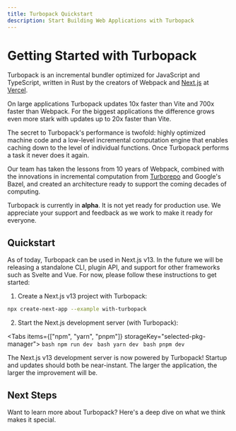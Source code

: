 ```yaml
---
title: Turbopack Quickstart
description: Start Building Web Applications with Turbopack
---
```



# Getting Started with Turbopack

Turbopack is an incremental bundler optimized for JavaScript and TypeScript, written in Rust by the creators of Webpack and [Next.js](https://nextjs.org/) at [Vercel](https://vercel.com/).

On large applications Turbopack updates 10x faster than Vite and 700x faster than Webpack. For the biggest applications the difference grows even more stark with updates up to 20x faster than Vite.

The secret to Turbopack's performance is twofold: highly optimized machine code and a low-level incremental computation engine that enables caching down to the level of individual functions. Once Turbopack performs a task it never does it again.

Our team has taken the lessons from 10 years of Webpack, combined with the innovations in incremental computation from [Turborepo](/repo) and Google's Bazel, and created an architecture ready to support the coming decades of computing.

<Callout type="error">
    Turbopack is currently in <strong>alpha</strong>. It is not yet ready for production use. We appreciate your support and feedback as we work to make it ready for everyone.
</Callout>

## Quickstart

As of today, Turbopack can be used in Next.js v13. In the future we will be releasing a standalone CLI, plugin API, and support for other frameworks such as Svelte and Vue. For now, please follow these instructions to get started:

1. Create a Next.js v13 project with Turbopack:

```bash
npx create-next-app --example with-turbopack
```

2. Start the Next.js development server (with Turbopack):

  <Tabs items={["npm", "yarn", "pnpm"]} storageKey="selected-pkg-manager">
    <Tab>
      ```bash
      npm run dev
      ```
    </Tab>
    <Tab>
      ```bash
      yarn dev
      ```
    </Tab>
    <Tab>
      ```bash
      pnpm dev
      ```
    </Tab>
  </Tabs>

The Next.js v13 development server is now powered by Turbopack! Startup and updates should both be near-instant. The larger the application, the larger the improvement will be.

## Next Steps

Want to learn more about Turbopack? Here's a deep dive on what we think makes it special.

<TurbopackQuickstartArea />

<FullTurboCTA />
